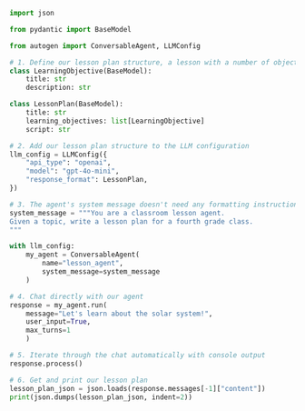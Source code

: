```python
import json

from pydantic import BaseModel

from autogen import ConversableAgent, LLMConfig

# 1. Define our lesson plan structure, a lesson with a number of objectives
class LearningObjective(BaseModel):
    title: str
    description: str

class LessonPlan(BaseModel):
    title: str
    learning_objectives: list[LearningObjective]
    script: str

# 2. Add our lesson plan structure to the LLM configuration
llm_config = LLMConfig({
    "api_type": "openai",
    "model": "gpt-4o-mini",
    "response_format": LessonPlan,
})

# 3. The agent's system message doesn't need any formatting instructions
system_message = """You are a classroom lesson agent.
Given a topic, write a lesson plan for a fourth grade class.
"""

with llm_config:
    my_agent = ConversableAgent(
        name="lesson_agent",
        system_message=system_message
    )

# 4. Chat directly with our agent
response = my_agent.run(
    message="Let's learn about the solar system!",
    user_input=True,
    max_turns=1
    )

# 5. Iterate through the chat automatically with console output
response.process()

# 6. Get and print our lesson plan
lesson_plan_json = json.loads(response.messages[-1]["content"])
print(json.dumps(lesson_plan_json, indent=2))
```
